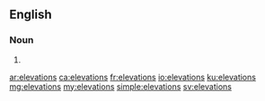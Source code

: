 ==English==

===Noun===
{{head|en|noun plural form}}

# {{plural of|elevation|lang=en}}

[[ar:elevations]]
[[ca:elevations]]
[[fr:elevations]]
[[io:elevations]]
[[ku:elevations]]
[[mg:elevations]]
[[my:elevations]]
[[simple:elevations]]
[[sv:elevations]]
